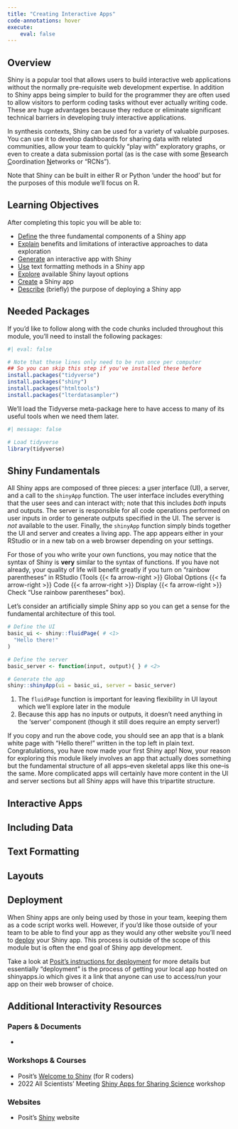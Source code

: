 ```yaml
---
title: "Creating Interactive Apps"
code-annotations: hover
execute: 
    eval: false
---
```


## Overview

Shiny is a popular tool that allows users to build interactive web applications without the normally pre-requisite web development expertise. In addition to Shiny apps being simpler to build for the programmer they are often used to allow visitors to perform coding tasks without ever actually writing code. These are huge advantages because they reduce or eliminate significant technical barriers in developing truly interactive applications.

In synthesis contexts, Shiny can be used for a variety of valuable purposes. You can use it to develop dashboards for sharing data with related communities, allow your team to quickly "play with" exploratory graphs, or even to create a data submission portal (as is the case with some <u>R</u>esearch <u>C</u>oordination <u>N</u>etworks or "RCNs").

Note that Shiny can be built in either R or Python 'under the hood' but for the purposes of this module we'll focus on R.

## Learning Objectives

After completing this topic you will be able to: 

- <u>Define</u> the three fundamental components of a Shiny app
- <u>Explain</u> benefits and limitations of interactive approaches to data exploration
- <u>Generate</u> an interactive app with Shiny
- <u>Use</u> text formatting methods in a Shiny app
- <u>Explore</u> available Shiny layout options
- <u>Create</u> a Shiny app
- <u>Describe</u> (briefly) the purpose of deploying a Shiny app

## Needed Packages

If you'd like to follow along with the code chunks included throughout this module, you'll need to install the following packages:

```r
#| eval: false

# Note that these lines only need to be run once per computer
## So you can skip this step if you've installed these before
install.packages("tidyverse")
install.packages("shiny")
install.packages("htmltools")
install.packages("lterdatasampler")
```

We'll load the Tidyverse meta-package here to have access to many of its useful tools when we need them later.

```r
#| message: false

# Load tidyverse
library(tidyverse)
```

## Shiny Fundamentals

All Shiny apps are composed of three pieces: a <u>u</u>ser <u>i</u>nterface (UI), a server, and a call to the `shinyApp` function. The user interface includes everything that the user sees and can interact with; note that this includes _both_ inputs and outputs. The server is responsible for all code operations performed on user inputs in order to generate outputs specified in the UI. The server is _not_ available to the user. Finally, the `shinyApp` function simply binds together the UI and server and creates a living app. The app appears either in your RStudio or in a new tab on a web browser depending on your settings.

For those of you who write your own functions, you may notice that the syntax of Shiny is **very** similar to the syntax of functions. If you have not already, your quality of life will benefit greatly if you turn on "rainbow parentheses" in RStudio (Tools {{< fa arrow-right >}} Global Options {{< fa arrow-right >}} Code {{< fa arrow-right >}} Display {{< fa arrow-right >}} Check "Use rainbow parentheses" box).

Let's consider an artificially simple Shiny app so you can get a sense for the fundamental architecture of this tool.

```r
# Define the UI
basic_ui <- shiny::fluidPage( # <1>
  "Hello there!"
)

# Define the server
basic_server <- function(input, output){ } # <2>

# Generate the app
shiny::shinyApp(ui = basic_ui, server = basic_server)
```
1. The `fluidPage` function is important for leaving flexibility in UI layout which we'll explore later in the module
2. Because this app has no inputs or outputs, it doesn't need anything in the 'server' component (though it still does require an empty server!)

If you copy and run the above code, you should see an app that is a blank white page with "Hello there!" written in the top left in plain text. Congratulations, you have now made your first Shiny app! Now, your reason for exploring this module likely involves an app that actually does something but the fundamental structure of all apps--even skeletal apps like this one--is the same. More complicated apps will certainly have more content in the UI and server sections but all Shiny apps will have this tripartite structure.

## Interactive Apps




## Including Data



## Text Formatting



## Layouts



## Deployment

When Shiny apps are only being used by those in your team, keeping them as a code script works well. However, if you'd like those outside of your team to be able to find your app as they would any other website you'll need to <u>deploy</u> your Shiny app. This process is outside of the scope of this module but is often the end goal of Shiny app development.

Take a look at [Posit's instructions for deployment](https://shiny.posit.co/r/articles/share/deployment-web/) for more details but essentially "deployment" is the process of getting your local app hosted on shinyapps.io which gives it a link that anyone can use to access/run your app on their web browser of choice.

## Additional Interactivity Resources

### Papers & Documents

- 

### Workshops & Courses

- Posit's [Welcome to Shiny](https://shiny.posit.co/r/getstarted/shiny-basics/lesson1/index.html) (for R coders)
- 2022 All Scientists' Meeting [Shiny Apps for Sharing Science](https://njlyon0.github.io/asm-2022_shiny-workshop/) workshop

### Websites

- Posit's [Shiny](https://shiny.posit.co/) website
